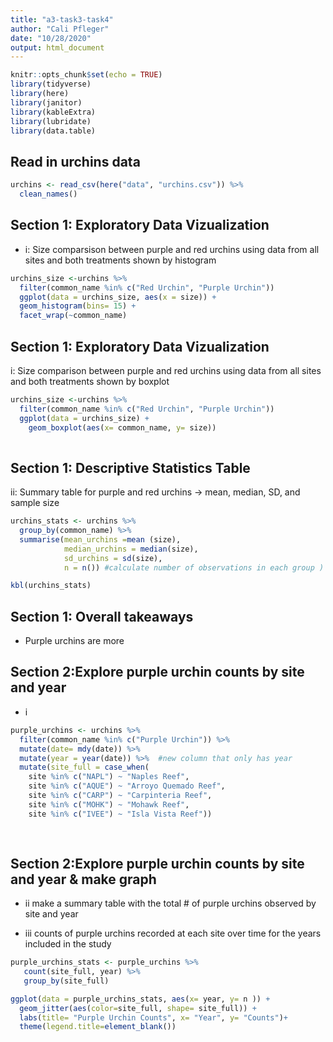 ```yaml
---
title: "a3-task3-task4"
author: "Cali Pfleger"
date: "10/28/2020"
output: html_document
---
```


```r
knitr::opts_chunk$set(echo = TRUE)
library(tidyverse)
library(here)
library(janitor)
library(kableExtra)
library(lubridate)
library(data.table)
```

## Read in urchins data 

```r
urchins <- read_csv(here("data", "urchins.csv")) %>% 
  clean_names() 
```


## Section 1: Exploratory Data Vizualization
- i: Size comparsison between purple and red urchins using data from all sites and both treatments shown by histogram 


```r
urchins_size <-urchins %>% 
  filter(common_name %in% c("Red Urchin", "Purple Urchin")) 
  ggplot(data = urchins_size, aes(x = size)) +
  geom_histogram(bins= 15) +
  facet_wrap(~common_name)
```



## Section 1: Exploratory Data Vizualization
i: Size comparison between purple and red urchins using data from all sites and both treatments shown by boxplot

```r
urchins_size <-urchins %>% 
  filter(common_name %in% c("Red Urchin", "Purple Urchin")) 
  ggplot(data = urchins_size) +
    geom_boxplot(aes(x= common_name, y= size))
  
```


## Section 1: Descriptive Statistics Table

ii: Summary table for purple and red urchins -> mean, median, SD, and sample size 


```r
urchins_stats <- urchins %>% 
  group_by(common_name) %>% 
  summarise(mean_urchins =mean (size),
            median_urchins = median(size),
            sd_urchins = sd(size),
            n = n()) #calculate number of observations in each group )

kbl(urchins_stats)
```


## Section 1: Overall takeaways

- Purple urchins are more 




## Section 2:Explore purple urchin counts by site and year
- i 
```r
purple_urchins <- urchins %>% 
  filter(common_name %in% c("Purple Urchin")) %>% 
  mutate(date= mdy(date)) %>% 
  mutate(year = year(date)) %>%  #new column that only has year 
  mutate(site_full = case_when(
    site %in% c("NAPL") ~ "Naples Reef",
    site %in% c("AQUE") ~ "Arroyo Quemado Reef",
    site %in% c("CARP") ~ "Carpinteria Reef",
    site %in% c("MOHK") ~ "Mohawk Reef",
    site %in% c("IVEE") ~ "Isla Vista Reef"))
 
 
```


## Section 2:Explore purple urchin counts by site and year & make graph 
- ii make a summary table with the total # of purple urchins observed by site and year 

- iii counts of purple urchins recorded at each site over time for the years included in the study

```r
purple_urchins_stats <- purple_urchins %>% 
   count(site_full, year) %>% 
   group_by(site_full) 

ggplot(data = purple_urchins_stats, aes(x= year, y= n )) +
  geom_jitter(aes(color=site_full, shape= site_full)) +
  labs(title= "Purple Urchin Counts", x= "Year", y= "Counts")+
  theme(legend.title=element_blank())
```











